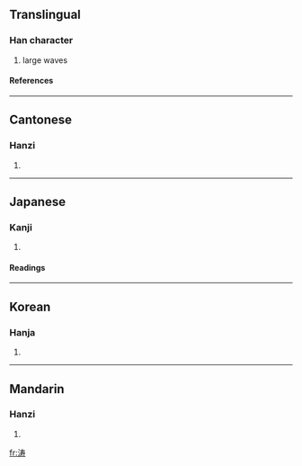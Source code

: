 {{see|濤}}

==Translingual==
===Han character===
{{Han char|rn=85|rad=水|as=07|sn=10|four=|canj=水手大戈 (EQKI)}}
# large waves
====References====
{{Han ref|kx=0627.311|hdz=31618.110|uh=6D9B|ud=28059}}

----
==Cantonese==
===Hanzi===
{{yue-hanzi|jyut=|y=tou4}}
# {{defn|Cantonese}}

----
==Japanese==
===Kanji===
{{ja-kanji|grade=|rs=水07}}
# {{defn|Japanese}} 
====Readings====
{{ja-readings|on=[[とう]] (tō)|kun=[[なみ]] (nami)}}

----
==Korean==
===Hanja===
{{ko-hanja|hangeul=도|eumhun=물결|rv=|mr=|y=}}
# {{defn|Korean}}

----
==Mandarin==
===Hanzi===
{{cmn-hanzi|tra=濤|pin=[[tāo]] ([[tao1]])|wg=t'ao<sup>1</sup>}}
# {{defn|Mandarin}}

[[fr:涛]]